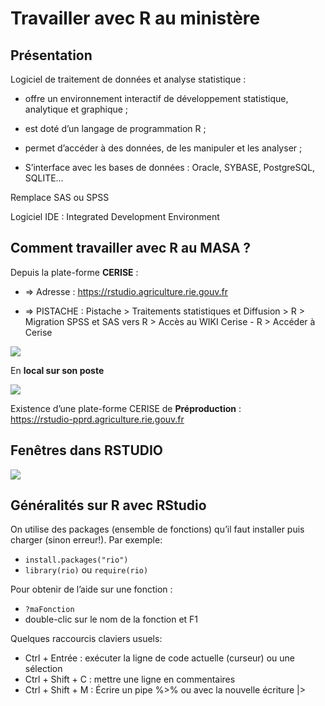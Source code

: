 # Travailler avec R au ministère {.backgroundTitre}


## Présentation

Logiciel de traitement de données et analyse statistique :

-   offre un environnement interactif de développement statistique, analytique et graphique ;

-   est doté d’un langage de programmation R ;

-   permet d’accéder à des données, de les manipuler et les analyser ;

-   S'interface avec les bases de données : Oracle, SYBASE, PostgreSQL, SQLITE…

Remplace SAS ou SPSS

Logiciel IDE : Integrated Development Environment


## Comment travailler avec R au MASA ?

Depuis la plate-forme **CERISE** :

-   ⇒ Adresse : <https://rstudio.agriculture.rie.gouv.fr>

-   ⇒ PISTACHE : Pistache \> Traitements statistiques et Diffusion \> R \> Migration SPSS et SAS vers R \> Accès au WIKI Cerise - R \> Accéder à Cerise

![](img/clipboard-travailler1.png)

En **local sur son poste** <!-- , sans intervention de Pastel -->

![](img/clipboard-preco.png){fig-align="center"}

Existence d'une plate-forme CERISE de **Préproduction** :\
<https://rstudio-pprd.agriculture.rie.gouv.fr>

## Fenêtres dans RSTUDIO

![](img/clipboard-console.png){fig-align="center"}

## Généralités sur R avec RStudio

On utilise des packages (ensemble de fonctions) qu'il faut installer puis charger (sinon erreur!). Par exemple:

-   `install.packages("rio")`
-   `library(rio)` ou `require(rio)`

Pour obtenir de l'aide sur une fonction :

-   `?maFonction`
-   double-clic sur le nom de la fonction et F1

<!-- Pour visualiser un tableau : `View()` -->

Quelques raccourcis claviers usuels:

-   Ctrl + Entrée : exécuter la ligne de code actuelle (curseur) ou une sélection
-   Ctrl + Shift + C : mettre une ligne en commentaires
-   Ctrl + Shift + M : Écrire un pipe %\>% ou avec la nouvelle écriture \|\>

<!-- ## Organisation sous CERISE -->

<!-- Cerise est organisé en plusieurs répertoires : -->

<!-- -   **00-Espace-Personnel** =\> espaces personnels des agents, **accessible par l'agent uniquement** -->

<!-- -   **01-Espace-de-Partage** =\> lieu de partage général entre les différents acteurs (ex: formations R) -->

<!-- -   **02-Espace-de-Production** =\> plateforme de stockage des données brutes collectées, ainsi que des fichiers de données et programmes issus des traitements statistiques réalisés par l'équipe projet -->

<!-- -   **03-Espace-de-Diffusion** =\> mise à disposition au sein du SSM des données issues des traitements statistiques réalisés en amont =\> Ces deux derniers espaces sont découpés par opérations statistiques -->

<!-- -   **04-Espace-Echanges** =\> stockage des fichiers de données à transmettre aux autres applications du SI CASSIS (par exemple Agreste) ainsi qu'aux SI des partenaires extérieurs -->

